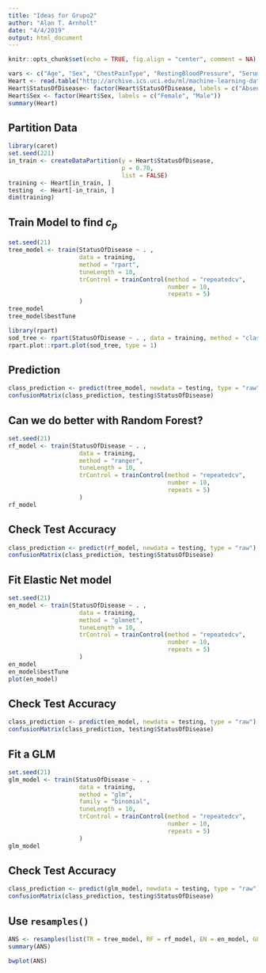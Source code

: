 ```yaml
---
title: "Ideas for Grupo2"
author: "Alan T. Arnholt"
date: "4/4/2019"
output: html_document
---
```


```r
knitr::opts_chunk$set(echo = TRUE, fig.align = "center", comment = NA)
```

```r
vars <- c("Age", "Sex", "ChestPainType", "RestingBloodPressure", "SerumCholestoral", "FastingBloodSugar", "RestingElectrocardiographicResults", "MaximumHeartRate", "ExerciseInducedAnigna", "Oldpeak", "SlopeOfPeak", "NumberOfMajorVessels", "Thal", "StatusOfDisease")
Heart <- read.table("http://archive.ics.uci.edu/ml/machine-learning-databases/statlog/heart/heart.dat", header = FALSE, col.names = vars)
Heart$StatusOfDisease<- factor(Heart$StatusOfDisease, labels = c("Absence", "Presence"))
Heart$Sex <- factor(Heart$Sex, labels = c("Female", "Male"))
summary(Heart)
```

## Partition Data

```r
library(caret)
set.seed(221)
in_train <- createDataPartition(y = Heart$StatusOfDisease,
                                p = 0.70,
                                list = FALSE)
training <- Heart[in_train, ]
testing  <- Heart[-in_train, ]
dim(training)
```

## Train Model to find $c_p$

```r
set.seed(21)
tree_model <- train(StatusOfDisease ~ . , 
                    data = training,
                    method = "rpart",
                    tuneLength = 10,
                    trControl = trainControl(method = "repeatedcv",
                                             number = 10,
                                             repeats = 5)
                    )
tree_model
tree_model$bestTune
```

```r
library(rpart)
sod_tree <- rpart(StatusOfDisease ~ . , data = training, method = "class", cp = tree_model$bestTune)
rpart.plot::rpart.plot(sod_tree, type = 1)
```

## Prediction

```r
class_prediction <- predict(tree_model, newdata = testing, type = "raw")
confusionMatrix(class_prediction, testing$StatusOfDisease)
```

## Can we do better with Random Forest?

```r
set.seed(21)
rf_model <- train(StatusOfDisease ~ . , 
                    data = training,
                    method = "ranger",
                    tuneLength = 10,
                    trControl = trainControl(method = "repeatedcv",
                                             number = 10,
                                             repeats = 5)
                    )
rf_model
```

## Check Test Accuracy

```r
class_prediction <- predict(rf_model, newdata = testing, type = "raw")
confusionMatrix(class_prediction, testing$StatusOfDisease)
```

## Fit Elastic Net model

```r
set.seed(21)
en_model <- train(StatusOfDisease ~ . , 
                    data = training,
                    method = "glmnet",
                    tuneLength = 10,
                    trControl = trainControl(method = "repeatedcv",
                                             number = 10,
                                             repeats = 5)
                    )
en_model
en_model$bestTune
plot(en_model)
```

## Check Test Accuracy

```r
class_prediction <- predict(en_model, newdata = testing, type = "raw")
confusionMatrix(class_prediction, testing$StatusOfDisease)
```


## Fit a GLM

```r
set.seed(21)
glm_model <- train(StatusOfDisease ~ . , 
                    data = training,
                    method = "glm",
                    family = "binomial",
                    tuneLength = 10,
                    trControl = trainControl(method = "repeatedcv",
                                             number = 10,
                                             repeats = 5)
                    )
glm_model
```

## Check Test Accuracy

```r
class_prediction <- predict(glm_model, newdata = testing, type = "raw")
confusionMatrix(class_prediction, testing$StatusOfDisease)
```

## Use `resamples()`

```r
ANS <- resamples(list(TR = tree_model, RF = rf_model, EN = en_model, GLM = glm_model))
summary(ANS)
```

```r
bwplot(ANS)
```

